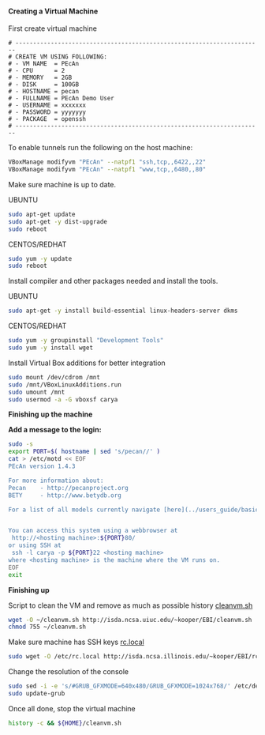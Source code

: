 #### Creating a Virtual Machine

First create  virtual machine

```
# ----------------------------------------------------------------------
# CREATE VM USING FOLLOWING:
# - VM NAME  = PEcAn
# - CPU      = 2
# - MEMORY   = 2GB 
# - DISK     = 100GB
# - HOSTNAME = pecan
# - FULLNAME = PEcAn Demo User
# - USERNAME = xxxxxxx
# - PASSWORD = yyyyyyy
# - PACKAGE  = openssh
# ----------------------------------------------------------------------
```

To enable tunnels run the following on the host machine:

```bash
VBoxManage modifyvm "PEcAn" --natpf1 "ssh,tcp,,6422,,22"
VBoxManage modifyvm "PEcAn" --natpf1 "www,tcp,,6480,,80"
```

Make sure machine is up to date.

UBUNTU
```bash
sudo apt-get update
sudo apt-get -y dist-upgrade
sudo reboot
```

CENTOS/REDHAT
```bash
sudo yum -y update
sudo reboot
```

Install compiler and other packages needed and install the tools.

UBUNTU
```bash
sudo apt-get -y install build-essential linux-headers-server dkms
```

CENTOS/REDHAT
```bash
sudo yum -y groupinstall "Development Tools"
sudo yum -y install wget
```

Install Virtual Box additions for better integration

```bash
sudo mount /dev/cdrom /mnt
sudo /mnt/VBoxLinuxAdditions.run
sudo umount /mnt
sudo usermod -a -G vboxsf carya
```

**Finishing up the machine**

**Add a message to the login:**

```bash
sudo -s
export PORT=$( hostname | sed 's/pecan//' )
cat > /etc/motd << EOF
PEcAn version 1.4.3

For more information about:
Pecan    - http://pecanproject.org
BETY     - http://www.betydb.org

For a list of all models currently navigate [here](../users_guide/basic_users_guide/models_table.md)


You can access this system using a webbrowser at
 http://<hosting machine>:${PORT}80/
or using SSH at
 ssh -l carya -p ${PORT}22 <hosting machine>
where <hosting machine> is the machine where the VM runs on.
EOF
exit
```

**Finishing up**

Script to clean the VM and remove as much as possible history [cleanvm.sh](http://isda.ncsa.uiuc.edu/~kooper/EBI/cleanvm.sh)

```bash
wget -O ~/cleanvm.sh http://isda.ncsa.uiuc.edu/~kooper/EBI/cleanvm.sh
chmod 755 ~/cleanvm.sh
```

Make sure machine has SSH keys [rc.local](http://isda.ncsa.illinois.edu/~kooper/EBI/rc.local)

```bash
sudo wget -O /etc/rc.local http://isda.ncsa.illinois.edu/~kooper/EBI/rc.local
```

Change the resolution of the console

```bash
sudo sed -i -e 's/#GRUB_GFXMODE=640x480/GRUB_GFXMODE=1024x768/' /etc/default/grub
sudo update-grub
```

Once all done, stop the virtual machine
```bash
history -c && ${HOME}/cleanvm.sh
```
